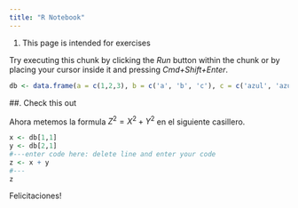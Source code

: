 ```yaml
---
title: "R Notebook"
---
```


#. This page is intended for exercises

Try executing this chunk by clicking the *Run* button within the chunk or by placing your cursor inside it and pressing *Cmd+Shift+Enter*. 

```r
db <- data.frame(a = c(1,2,3), b = c('a', 'b', 'c'), c = c('azul', 'azul', 'verde'))
```

##. Check this out

Ahora metemos la formula $Z^2  = X^2 + Y^2$ en el siguiente casillero.

```r
x <- db[1,1]
y <- db[2,1]
#---enter code here: delete line and enter your code
z <- x + y
#---
z
```

Felicitaciones!
